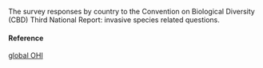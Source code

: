 The survey responses by country to the Convention on Biological Diversity (CBD) Third National Report: invasive species related questions.

#### Reference

[global OHI](http://www.oceanhealthindex.org/methodology/components)